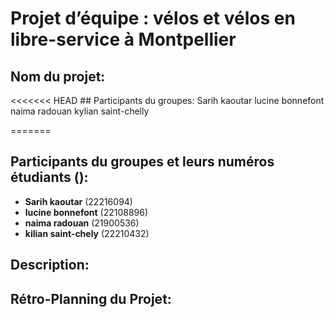 # Projet d'équipe : vélos et vélos en libre-service à Montpellier
## Nom du projet:

<<<<<<< HEAD
## Participants du groupes:
Sarih kaoutar 
lucine bonnefont     
naima radouan
kylian saint-chelly



=======

## Participants du groupes et leurs numéros étudiants ():
- **Sarih kaoutar** (22216094)
- **lucine bonnefont** (22108896)
- **naima radouan** (21900536)
- **kilian saint-chely** (22210432)

## Description:

## Rétro-Planning du Projet: